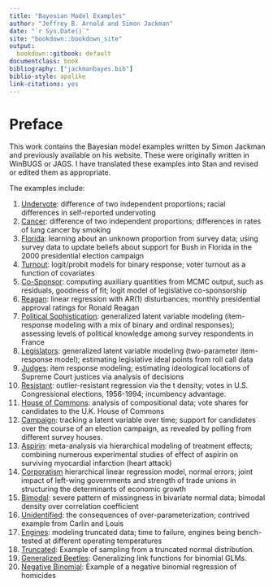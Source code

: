 ```yaml
---
title: "Bayesian Model Examples"
author: "Jeffrey B. Arnold and Simon Jackman"
date: "`r Sys.Date()`"
site: "bookdown::bookdown_site"
output:
  bookdown::gitbook: default
documentclass: book
bibliography: ["jackmanbayes.bib"]
biblio-style: apalike
link-citations: yes
---
```


# Preface {-}

This work contains the Bayesian model examples written by Simon Jackman and previously available on his website.
These were originally written in WinBUGS or JAGS.
I have translated these examples into Stan and revised or edited them as appropriate.

The examples include:

1.  [Undervote](undervote): difference of two independent proportions; racial differences in self-reported undervoting
1.  [Cancer](cancer): difference of two independent proportions; differences in rates of lung cancer by smoking
1.  [Florida](florida): learning about an unknown proportion from survey data; using survey data to update beliefs about support for Bush in Florida in the 2000 presidential election campaign
1.  [Turnout](turnout2005): logit/probit models for binary response; voter turnout as a function of covariates
1.  [Co-Sponsor](cosponsor): computing auxiliary quantities from MCMC output, such as residuals, goodness of fit; logit model of legislative co-sponsorship
1.  [Reagan](reagan): linear regression with AR(1) disturbances; monthly presidential approval ratings for Ronald Reagan
1.  [Political Sophistication](sophistication):  generalized latent variable modeling (item-response modeling with a mix of binary and ordinal responses); assessing levels of political knowledge among survey respondents in France
1.  [Legislators](legislators):  generalized latent variable modeling (two-parameter item-response model); estimating legislative ideal points from roll call data
1.  [Judges](judges): item response modeling; estimating ideological locations of Supreme Court justices via analysis of decisions
1.  [Resistant](resistant): outlier-resistant regression via the t density; votes in U.S. Congressional elections, 1956-1994; incumbency advantage.
1.  [House of Commons](uk92): analysis of compositional data; vote shares for candidates to the U.K. House of Commons
1.  [Campaign](campaign): tracking a latent variable over time; support for candidates over the course of an election campaign, as revealed by polling from different survey houses.
1.  [Aspirin](aspirin): meta-analysis via hierarchical modeling of treatment effects; combining numerous experimental studies of effect of aspirin on surviving myocardial infarction (heart attack)
1.  [Corporatism](corporatism) hierarchical linear regression model, normal errors; joint impact of left-wing governments and strength of trade unions in structuring the determinants of economic growth
1.  [Bimodal](bimodal): severe pattern of missingness in bivariate normal data; bimodal density over correlation coefficient
1.  [Unidentified](unidentified): the consequences of over-parameterization; contrived example from Carlin and Louis
1.  [Engines](engines): modeling truncated data; time to failure, engines being bench-tested at different operating temperatures
1.  [Truncated](truncated): Example of sampling from a truncated normal distribution.
1.  [Generalized Beetles](genbeetles): Generalizing link functions for binomial GLMs.
1.  [Negative Binomial](negbin): Example of a negative binomial regression of homicides
